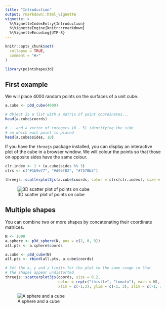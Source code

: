 ```yaml
---
title: "Introduction"
output: rmarkdown::html_vignette
vignette: >
  %\VignetteIndexEntry{Introduction}
  %\VignetteEngine{knitr::rmarkdown}
  %\VignetteEncoding{UTF-8}
---
```


```r
knitr::opts_chunk$set(
  collapse = TRUE,
  comment = "#>"
)
```

```r
library(pointshapes3d)
```

## First example

We will place 4000 random points on the surfaces of a unit cube.

```r

a.cube <- p3d_cube(4000)

# Object is a list with a matrix of point coordinates...
head(a.cube$coords)

# ...and a vector of integers (0 - 5) identifying the side
# on which each point is placed
head(a.cube$sides, 10)

```

If you have the `threejs` package installed, you can display an interactive
plot of the cube in a browser window. We will colour the points so that those
on opposite sides have the same colour.

```r

clr.index <- 1 + (a.cube$sides %% 3)
clrs <- c("#1b9e77", "#d95f02", "#7570b3")

threejs::scatterplot3js(a.cube$coords, color = clrs[clr.index], size = 0.2)

```

![3D scatter plot of points on cube](cube_example.jpg)

## Multiple shapes

You can combine two or more shapes by concatenating their coordinate matrices.

```r

N <- 1000
a.sphere <- p3d_sphere(N, pos = c(2, 0, 0))
all.pts <- a.sphere$coords

a.cube <- p3d_cube(N)
all.pts <- rbind(all.pts, a.cube$coords)

# Set the x, y and z limits for the plot to the same range so that
# the shapes appear undistorted
threejs::scatterplot3js(coords, size = 0.2, 
                        color = rep(c("thistle", "tomato"), each = N), 
                        xlim = c(-1,3), ylim = c(-1, 3), zlim = c(-1, 3))

```

![A sphere and a cube](multiple_shapes_example.jpg)

